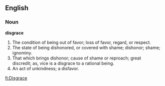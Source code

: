 ==English==

===Noun===

'''disgrace'''

#The condition of being out of favor; loss of favor, regard, or respect.
#The state of being dishonored, or covered with shame; dishonor; shame; ignominy.
#That which brings dishonor; cause of shame or reproach; great discredit; as, vice is a disgrace to a rational being.
#An act of unkindness; a disfavor.

[[fi:Disgrace]]
